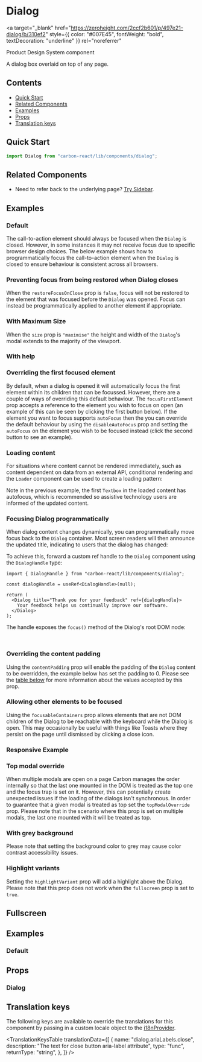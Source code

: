 

<Meta of={DialogStories} />

# Dialog

<a
  target="_blank"
  href="https://zeroheight.com/2ccf2b601/p/497e21-dialog/b/310ef2"
  style={{ color: "#007E45", fontWeight: "bold", textDecoration: "underline" }}
  rel="noreferrer"
>
  Product Design System component
</a>

A dialog box overlaid on top of any page.

## Contents

- [Quick Start](#quick-start)
- [Related Components](#related-components)
- [Examples](#examples)
- [Props](#props)
- [Translation keys](#translation-keys)

## Quick Start

```javascript
import Dialog from "carbon-react/lib/components/dialog";
```

## Related Components

- Need to refer back to the underlying page? [Try Sidebar](../?path=/docs/sidebar--docs).

## Examples

### Default

The call-to-action element should always be focused when the `Dialog` is closed. However, in some instances it may not receive focus
due to specific browser design choices. The below example shows how to programmatically focus the call-to-action element when the `Dialog` is closed
to ensure behaviour is consistent across all browsers.

<Canvas of={DialogStories.DefaultStory} />

### Preventing focus from being restored when Dialog closes

When the `restoreFocusOnClose` prop is `false`, focus will not be restored to the element that was focused before the `Dialog` was opened.
Focus can instead be programmatically applied to another element if appropriate.

<Canvas of={DialogStories.RestoreFocusOnCloseStory} />

### With Maximum Size

When the `size` prop is `"maximise"` the height and width of the `Dialog`'s modal extends to the majority of the viewport.

<Canvas of={DialogStories.MaxSize} />

### With help

<Canvas of={DialogStories.WithHelp} />

### Overriding the first focused element

By default, when a dialog is opened it will automatically focus the first element within its children that can be focussed.
However, there are a couple of ways of overriding this default behaviour. The `focusFirstElement` prop accepts a reference
to the element you wish to focus on open (an example of this can be seen by clicking the first button below). If the element
you want to focus supports `autoFocus` then the you can override the default behaviour by using the `disableAutoFocus` prop
and setting the `autoFocus` on the element you wish to be focused instead (click the second button to see an example).

<Canvas of={DialogStories.FocusingADifferentFirstElement} />

### Loading content

For situations where content cannot be rendered immediately, such as content dependent on data from an external API, conditional rendering and the `Loader` component can be used to create a loading pattern:

<Canvas of={DialogStories.LoadingContent} />

Note in the previous example, the first `Textbox` in the loaded content has autofocus, which is recommended so assistive technology users are informed of the updated content.

### Focusing Dialog programmatically

When dialog content changes dynamically, you can programmatically move focus back to the `Dialog` container. Most screen readers will then announce the updated title, indicating to users that the dialog has changed:

<Canvas of={DialogStories.UsingHandle} />

To achieve this, forward a custom ref handle to the `Dialog` component using the `DialogHandle` type:

```tsx
import { DialogHandle } from "carbon-react/lib/components/dialog";

const dialogHandle = useRef<DialogHandle>(null);

return (
  <Dialog title="Thank you for your feedback" ref={dialogHandle}>
    Your feedback helps us continually improve our software.
  </Dialog>
);
```

The handle exposes the `focus()` method of the Dialog's root DOM node:

```ts
dialogHandle.current?.focus();
```

### Overriding the content padding

Using the `contentPadding` prop will enable the padding of the `Dialog` content to be overridden, the example below has
set the padding to 0. Please see the [table below](#props) for more information about the values accepted by this prop.

<Canvas of={DialogStories.OverridingContentPadding} />

### Allowing other elements to be focused

Using the `focusableContainers` prop allows elements that are not DOM children of the Dialog to be reachable with the keyboard while the Dialog is open.
This may occasionally be useful with things like Toasts where they persist on the page until dismissed by clicking a close icon.

<Canvas of={DialogStories.OtherFocusableContainers} />

### Responsive Example

<Canvas of={DialogStories.Responsive} />

### Top modal override

When multiple modals are open on a page Carbon manages the order internally so that the last one mounted in the DOM
is treated as the top one and the focus trap is set on it. However, this can potentially
create unexpected issues if the loading of the dialogs isn't synchronous. In order to guarantee that a given
modal is treated as top set the `topModalOverride` prop. Please note that in the scenario where this prop is
set on multiple modals, the last one mounted with it will be treated as top.

<Canvas of={DialogStories.TopModalOverride} />

### With grey background

Please note that setting the background color to grey may cause color contrast accessibility issues.

<Canvas of={DialogStories.GreyBackground} />

### Highlight variants

Setting the `highlightVariant` prop will add a highlight above the Dialog. Please note that this prop does not work when the `fullscreen` prop is set to `true`.

<Canvas of={DialogStories.HighlightVariant} />

## Fullscreen

## Examples

### Default

<Canvas of={DialogStories.FullScreenDefault} />

## Props

### Dialog

<ArgTypes of={DialogStories} />

## Translation keys

The following keys are available to override the translations for this component by passing in a custom locale object to the
[i18nProvider](../?path=/docs/documentation-i18n--docs).

<TranslationKeysTable
  translationData={[
    {
      name: "dialog.ariaLabels.close",
      description: "The text for close button aria-label attribute",
      type: "func",
      returnType: "string",
    },
  ]}
/>
